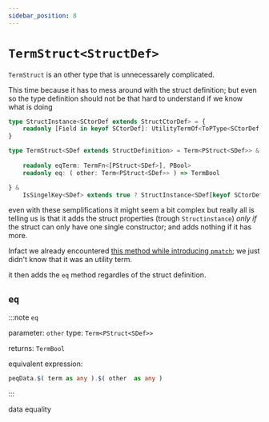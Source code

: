 ```yaml
---
sidebar_position: 8
---
```


# `TermStruct<StructDef>`

`TermStruct` is an other type that is unnecessarely complicated.

This time because it has to mess around with the struct definition; 
but even so the type definition should not be that hard to understand if we know what is doing

```ts
type StructInstance<SCtorDef extends StructCtorDef> = {
    readonly [Field in keyof SCtorDef]: UtilityTermOf<ToPType<SCtorDef[Field]>>
}

type TermStruct<SDef extends StructDefinition> = Term<PStruct<SDef>> & {
    
    readonly eqTerm: TermFn<[PStruct<SDef>], PBool>
    readonly eq: ( other: Term<PStruct<SDef>> ) => TermBool

} & 
    IsSingelKey<SDef> extends true ? StructInstance<SDef[keyof SCtorDef]> : {};
```

even with these semplifications it might seem a bit complex but really all is telling us is that it adds the struct properties (trough `Structinstance`) 
_only if_ the struct can only have one single constructor; and adds nothing if it has more.

Infact we already encountered [this method while introducing `pmatch`](../Control%20Flow/pmatch); we just didn't know that it was an utility term.

it then adds the `eq` method regardles of the struct definition.

## `eq`

:::note `eq`

parameter: `other` type: `Term<PStruct<SDef>>`

returns: `TermBool`

equivalent expression:
```ts
peqData.$( term as any ).$( other  as any )
```
:::

data equality